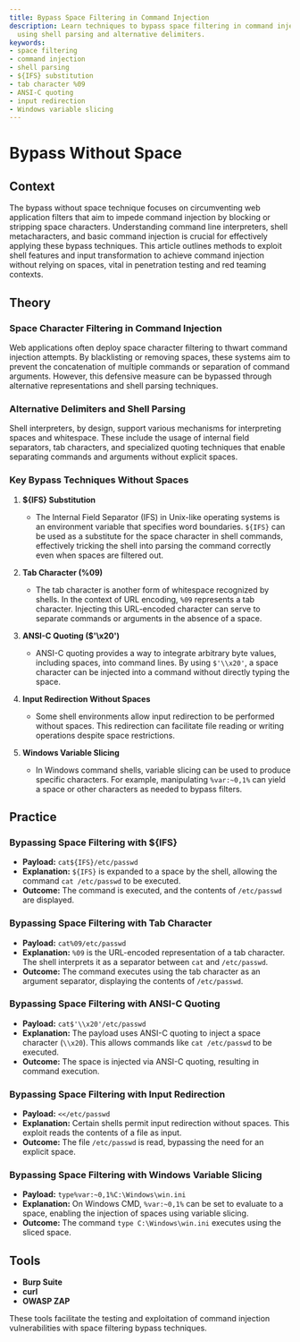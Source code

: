 ```yaml
---
title: Bypass Space Filtering in Command Injection
description: Learn techniques to bypass space filtering in command injection scenarios
  using shell parsing and alternative delimiters.
keywords:
- space filtering
- command injection
- shell parsing
- ${IFS} substitution
- tab character %09
- ANSI-C quoting
- input redirection
- Windows variable slicing
---
```


# Bypass Without Space

## Context

The bypass without space technique focuses on circumventing web application filters that aim to impede command injection by blocking or stripping space characters. Understanding command line interpreters, shell metacharacters, and basic command injection is crucial for effectively applying these bypass techniques. This article outlines methods to exploit shell features and input transformation to achieve command injection without relying on spaces, vital in penetration testing and red teaming contexts.

## Theory

### Space Character Filtering in Command Injection

Web applications often deploy space character filtering to thwart command injection attempts. By blacklisting or removing spaces, these systems aim to prevent the concatenation of multiple commands or separation of command arguments. However, this defensive measure can be bypassed through alternative representations and shell parsing techniques.

### Alternative Delimiters and Shell Parsing

Shell interpreters, by design, support various mechanisms for interpreting spaces and whitespace. These include the usage of internal field separators, tab characters, and specialized quoting techniques that enable separating commands and arguments without explicit spaces.

### Key Bypass Techniques Without Spaces

1. **${IFS} Substitution**
   - The Internal Field Separator (IFS) in Unix-like operating systems is an environment variable that specifies word boundaries. `${IFS}` can be used as a substitute for the space character in shell commands, effectively tricking the shell into parsing the command correctly even when spaces are filtered out.

2. **Tab Character (%09)**
   - The tab character is another form of whitespace recognized by shells. In the context of URL encoding, `%09` represents a tab character. Injecting this URL-encoded character can serve to separate commands or arguments in the absence of a space.

3. **ANSI-C Quoting ($'\\x20')**
   - ANSI-C quoting provides a way to integrate arbitrary byte values, including spaces, into command lines. By using `$'\\x20'`, a space character can be injected into a command without directly typing the space.

4. **Input Redirection Without Spaces**
   - Some shell environments allow input redirection to be performed without spaces. This redirection can facilitate file reading or writing operations despite space restrictions.

5. **Windows Variable Slicing**
   - In Windows command shells, variable slicing can be used to produce specific characters. For example, manipulating `%var:~0,1%` can yield a space or other characters as needed to bypass filters.

## Practice

### Bypassing Space Filtering with ${IFS}

- **Payload:** `cat${IFS}/etc/passwd`
- **Explanation:** `${IFS}` is expanded to a space by the shell, allowing the command `cat /etc/passwd` to be executed.
- **Outcome:** The command is executed, and the contents of `/etc/passwd` are displayed.

### Bypassing Space Filtering with Tab Character

- **Payload:** `cat%09/etc/passwd`
- **Explanation:** `%09` is the URL-encoded representation of a tab character. The shell interprets it as a separator between `cat` and `/etc/passwd`.
- **Outcome:** The command executes using the tab character as an argument separator, displaying the contents of `/etc/passwd`.

### Bypassing Space Filtering with ANSI-C Quoting

- **Payload:** `cat$'\\x20'/etc/passwd`
- **Explanation:** The payload uses ANSI-C quoting to inject a space character (`\\x20`). This allows commands like `cat /etc/passwd` to be executed.
- **Outcome:** The space is injected via ANSI-C quoting, resulting in command execution.

### Bypassing Space Filtering with Input Redirection

- **Payload:** `<</etc/passwd`
- **Explanation:** Certain shells permit input redirection without spaces. This exploit reads the contents of a file as input.
- **Outcome:** The file `/etc/passwd` is read, bypassing the need for an explicit space.

### Bypassing Space Filtering with Windows Variable Slicing

- **Payload:** `type%var:~0,1%C:\Windows\win.ini`
- **Explanation:** On Windows CMD, `%var:~0,1%` can be set to evaluate to a space, enabling the injection of spaces using variable slicing.
- **Outcome:** The command `type C:\Windows\win.ini` executes using the sliced space.

## Tools

- **Burp Suite**
- **curl**
- **OWASP ZAP** 

These tools facilitate the testing and exploitation of command injection vulnerabilities with space filtering bypass techniques.